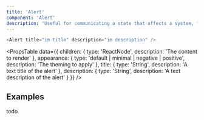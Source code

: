 ```yaml
---
title: 'Alert'
component: 'Alert'
description: 'Useful for communicating a state that affects a system, feature or page.'
---
```


```js live
<Alert title="im title" description="im description" />
```

<PropsTable
  data={{
    children: {
      type: 'ReactNode',
      description: 'The content to render'
    },
    appearance: {
      type: 'default | minimal | negative | positive',
      description: 'The theming to apply'
    },
    title: {
      type: 'String',
      description: 'A text title of the alert'
    },
    description: {
      type: 'String',
      description: 'A text description of the alert'
    }
  }}
/>

## Examples

todo
